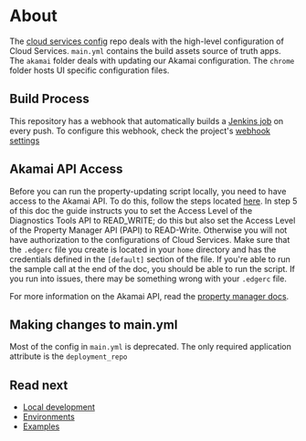 # About

The <a href="https://github.com/RedHatInsights/cloud-services-config" target="__blank">cloud services config</a> repo deals with the high-level configuration of Cloud Services. `main.yml` contains the build assets source of truth apps. The `akamai` folder deals with updating our Akamai configuration. The `chrome` folder hosts UI specific configuration files.

## Build Process

This repository has a webhook that automatically builds a [Jenkins job](https://jenkins-jenkins.5a9f.insights-dev.openshiftapps.com/job/akamai-config-deployer/) on every push. To configure this webhook, check the project's [webhook settings](https://github.com/RedHatInsights/cloud-services-config/settings/hooks)

## Akamai API Access

Before you can run the property-updating script locally, you need to have access to the Akamai API.
To do this, follow the steps located [here](https://developer.akamai.com/api/getting-started). In step 5 of this doc the guide instructs you to set the Access Level of the Diagnostics Tools API to READ_WRITE; do this but also set the Access Level of the Property Manager API (PAPI) to READ-Write. Otherwise you will not have authorization to the configurations of Cloud Services. Make sure that the `.edgerc` file you create is located in your `home` directory and has the credentials defined in the `[default]` section of the file.
If you're able to run the sample call at the end of the doc, you should be able to run the script. If you run into issues, there may be something wrong with your `.edgerc` file.

For more information on the Akamai API, read the [property manager docs](https://developer.akamai.com/api/core_features/property_manager/v1.html).

## Making changes to main.yml

Most of the config in `main.yml` is deprecated. The only required application attribute is the `deployment_repo` 

## Read next

- [Local development](/csc/local-development)
- [Environments](/csc/environments)
- [Examples](/csc/examples)
